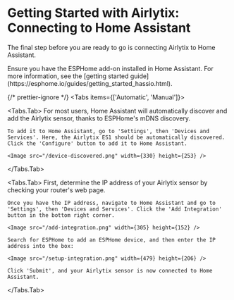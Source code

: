 # Getting Started with Airlytix: Connecting to Home Assistant

The final step before you are ready to go is connecting Airlytix to Home Assistant.


<Callout type="info">
  Ensure you have the ESPHome add-on installed in Home Assistant. For more information, see the [getting started guide](https://esphome.io/guides/getting_started_hassio.html).
</Callout>

{/* prettier-ignore */}
<Tabs items={['Automatic', 'Manual']}>

  <Tabs.Tab>
    For most users, Home Assistant will automatically discover and add the Airlytix sensor, thanks to ESPHome's mDNS discovery.

    To add it to Home Assistant, go to 'Settings', then 'Devices and Services'. Here, the Airlytix ES1 should be automatically discovered. Click the 'Configure' button to add it to Home Assistant.

    <Image src="/device-discovered.png" width={330} height={253} />
  </Tabs.Tab>

  <Tabs.Tab>
    First, determine the IP address of your Airlytix sensor by checking your router's web page.

    Once you have the IP address, navigate to Home Assistant and go to 'Settings', then 'Devices and Services'. Click the 'Add Integration' button in the bottom right corner.

    <Image src="/add-integration.png" width={305} height={152} />

    Search for ESPHome to add an ESPHome device, and then enter the IP address into the box:

    <Image src="/setup-integration.png" width={479} height={206} />

    Click 'Submit', and your Airlytix sensor is now connected to Home Assistant.
  </Tabs.Tab>

</Tabs>
